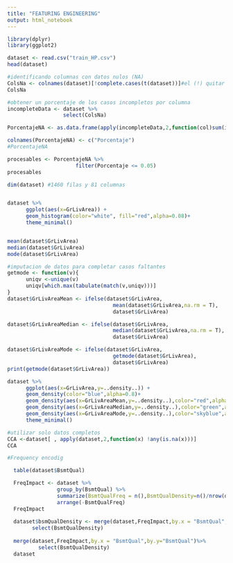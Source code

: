 ```yaml
---
title: "FEATURING ENGINEERING"
output: html_notebook
---
```



```r
library(dplyr)
library(ggplot2)

dataset <- read.csv("train_HP.csv")
head(dataset)


```
```r
#identificando columnas con datos nulos (NA)
ColsNa <- colnames(dataset)[!complete.cases(t(dataset))]#el (!) quitar cosas que tenga cosas completas
ColsNa

```
```r
#obtener un porcentaje de los casos incompletos por columna 
incompleteData <- dataset %>%
                  select(ColsNa)

PorcentajeNA <- as.data.frame(apply(incompleteData,2,function(col)sum(is.na(col))/length(col)))

colnames(PorcentajeNA) <- c("Porcentaje")
#PorcentajeNA

procesables <- PorcentajeNA %>%
                      filter(Porcentaje <= 0.05)
procesables
```

```r
dim(dataset) #1460 filas y 81 columnas


dataset %>%
      ggplot(aes(x=GrLivArea)) + 
      geom_histogram(color="white", fill="red",alpha=0.08)+
      theme_minimal()


mean(dataset$GrLivArea)
median(dataset$GrLivArea)
mode(dataset$GrLivArea)
```
```r
#imputacion de datos para completar casos faltantes
getmode <- function(v){
      uniqv <-unique(v)
      uniqv[which.max(tabulate(match(v,uniqv)))]
}
dataset$GrLivAreaMean <- ifelse(dataset$GrLivArea,
                                  mean(dataset$GrLivArea,na.rm = T),
                                  dataset$GrLivArea)

dataset$GrLivAreaMedian <- ifelse(dataset$GrLivArea,
                                  median(dataset$GrLivArea,na.rm = T),
                                  dataset$GrLivArea)

dataset$GrLivAreaMode <- ifelse(dataset$GrLivArea,
                                  getmode(dataset$GrLivArea),
                                  dataset$GrLivArea)
print(getmode(dataset$GrLivArea))

dataset %>%
      ggplot(aes(x=GrLivArea,y=..density..)) +
      geom_density(color="blue",alpha=0.8)+
      geom_density(aes(x=GrLivAreaMean,y=..density..),color="red",alpha=0.8)+
      geom_density(aes(x=GrLivAreaMedian,y=..density..),color="green",alpha=0.8)+
      geom_density(aes(x=GrLivAreaMode,y=..density..),color="skyblue",alpha=0.8)+
      theme_minimal()
```

```r
#utilizar solo datos completos
CCA <-dataset[ , apply(dataset,2,function(x) !any(is.na(x)))]
CCA
```

```r
#Frequency encodig

  table(dataset$BsmtQual)

  FreqImpact <- dataset %>%
                group_by(BsmtQual) %>% 
                summarize(BsmtQualFreq = n(),BsmtQualDensity=n()/nrow(dataset))%>%
                arrange(-BsmtQualFreq)
  FreqImpact
  
  dataset$bsmQualDensity <- merge(dataset,FreqImpact,by.x = "BsmtQual",by.y = "BsmtQual") %>%
        select(BsmtQualDensity)
    
  merge(dataset,FreqImpact,by.x = "BsmtQual",by.y="BsmtQual")%>%
          select(BsmtQualDensity)
  dataset
```

```r

```

